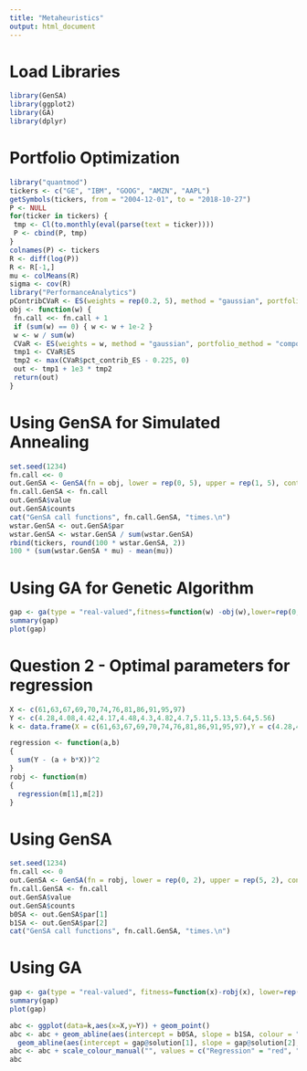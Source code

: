 ```yaml
---
title: "Metaheuristics"
output: html_document
---
```



# Load Libraries

```r
library(GenSA)
library(ggplot2)
library(GA)
library(dplyr)
```

# Portfolio Optimization

```r
library("quantmod")
tickers <- c("GE", "IBM", "GOOG", "AMZN", "AAPL")
getSymbols(tickers, from = "2004-12-01", to = "2018-10-27")
P <- NULL
for(ticker in tickers) {
 tmp <- Cl(to.monthly(eval(parse(text = ticker))))
 P <- cbind(P, tmp)
}
colnames(P) <- tickers
R <- diff(log(P))
R <- R[-1,]
mu <- colMeans(R)
sigma <- cov(R)
library("PerformanceAnalytics")
pContribCVaR <- ES(weights = rep(0.2, 5), method = "gaussian", portfolio_method = "component", mu = mu, sigma = sigma)$pct_contrib_ES
obj <- function(w) {
 fn.call <<- fn.call + 1
 if (sum(w) == 0) { w <- w + 1e-2 }
 w <- w / sum(w)
 CVaR <- ES(weights = w, method = "gaussian", portfolio_method = "component", mu = mu, sigma = sigma)
 tmp1 <- CVaR$ES
 tmp2 <- max(CVaR$pct_contrib_ES - 0.225, 0)
 out <- tmp1 + 1e3 * tmp2
 return(out)
}
```

# Using GenSA for Simulated Annealing

```r
set.seed(1234)
fn.call <<- 0
out.GenSA <- GenSA(fn = obj, lower = rep(0, 5), upper = rep(1, 5), control = list(smooth = FALSE, max.call = 3000))
fn.call.GenSA <- fn.call
out.GenSA$value
out.GenSA$counts
cat("GenSA call functions", fn.call.GenSA, "times.\n")
wstar.GenSA <- out.GenSA$par
wstar.GenSA <- wstar.GenSA / sum(wstar.GenSA)
rbind(tickers, round(100 * wstar.GenSA, 2))
100 * (sum(wstar.GenSA * mu) - mean(mu))
```



# Using GA for Genetic Algorithm

```r
gap <- ga(type = "real-valued",fitness=function(w) -obj(w),lower=rep(0,5), upper=rep(1,5), popSize = 50, maxiter = 100)
summary(gap)
plot(gap)
```


# Question 2 - Optimal parameters for regression 


```r
X <- c(61,63,67,69,70,74,76,81,86,91,95,97)
Y <- c(4.28,4.08,4.42,4.17,4.48,4.3,4.82,4.7,5.11,5.13,5.64,5.56)
k <- data.frame(X = c(61,63,67,69,70,74,76,81,86,91,95,97),Y = c(4.28,4.08,4.42,4.17,4.48,4.3,4.82,4.7,5.11,5.13,5.64,5.56))

regression <- function(a,b)
{
  sum(Y - (a + b*X))^2
}
robj <- function(m)
{
  regression(m[1],m[2])
}
```

# Using GenSA

```r
set.seed(1234)
fn.call <<- 0
out.GenSA <- GenSA(fn = robj, lower = rep(0, 2), upper = rep(5, 2), control = list(smooth = FALSE, max.call = 3000))
fn.call.GenSA <- fn.call
out.GenSA$value
out.GenSA$counts
b0SA <- out.GenSA$par[1]
b1SA <- out.GenSA$par[2]
cat("GenSA call functions", fn.call.GenSA, "times.\n")
```

# Using GA

```r
gap <- ga(type = "real-valued", fitness=function(x)-robj(x), lower=rep(0,2), upper=rep(5,2), popSize = 50, maxiter = 100)
summary(gap)
plot(gap)
```


```r
abc <- ggplot(data=k,aes(x=X,y=Y)) + geom_point()
abc <- abc + geom_abline(aes(intercept = b0SA, slope = b1SA, colour = "SA")) +
  geom_abline(aes(intercept = gap@solution[1], slope = gap@solution[2], colour = "GA")) + geom_smooth(method='lm', se =FALSE, aes(colour = "Regression")) + ggtitle("Plot for Regression")
abc <- abc + scale_colour_manual("", values = c("Regression" = "red", "GA" = "green", "SA" = "yellow"))
abc
```
